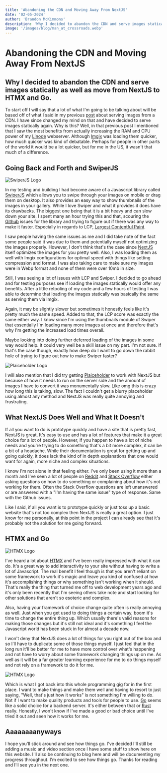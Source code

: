```yaml
---
title: 'Abandoning the CDN and Moving Away From NextJS'
date: '02-05-2024'
author: 'Brandon McKimmons'
description: 'Why I decided to abandon the CDN and serve images statically as well as move from NextJS to HTMX and Go.'
image: '/images/blog/man_at_crossroads.webp'
---
```


# Abandoning the CDN and Moving Away From NextJS

## Why I decided to abandon the CDN and serve images statically as well as move from NextJS to HTMX and Go.

To start off I will say that a lot of what I'm going to be talking about will be based off of what I said in my previous [post](https://brandonmckimmons.com/blog/cdn-media) about serving
images from a CDN. I have since changed my mind on that and have decided to serve images statically again. Why is this?
Well, in that previous post I mentioned that I saw the most benefits from actually increasing the RAM and CPU power of my [Linode](https://www.linode.com/) webserver.
Although [Imgix](https://imgix.com/) was loading them quicker, how much quicker was kind of debatable. Perhaps for people in other parts of the world it would be a lot quicker, but for me in the US, it wasn't that much of a difference.

## Going Back and Forth and SwiperJS

<Image
  src='/images/blog/swiperJS_logo.webp'
  alt='SwiperJS Logo'
  width={277}
  height={88}
/>

In my testing and building I had become aware of a Javascript library called [SwiperJS](https://swiperjs.com/) which allows you to swipe
through your images on mobile or drag them on desktop. It also provides an easy way to show thumbnails of the images in your gallery.
While I love Swiper and what it provides it does have its drawbacks. The biggest one being that it is a bit heavy and can slow down your site.
I spent many an hour trying this and that, scouring the [Github](https://github.com/nolimits4web/swiper/issues) issues for the library and trying to figure out if there was any way to make it faster.
Especially in regards to LCP, [Largest Contentful Paint](https://developer.chrome.com/docs/lighthouse/performance/lighthouse-largest-contentful-paint).

I saw people having the same issues as me and I did take note of the fact some people said it was due to them and potentially myself not optimizing the images properly.
However, I don't think that's the case since [NextJS](https://nextjs.org/) itself optimizes the images for you pretty well. Also, I was loading them as well with Imgix configurations for optimal speed
with things like setting compression and format. I was also taking care to make sure my images were in Webp format and none of them were over 10mb in size.

Still, I was seeing a lot of issues with LCP and Swiper. I decided to go ahead and for testing purposes see if loading the images statically would offer any benefits.
After a little retooling of my code and a few hours of testing I was able to determine that loading the images statically was basically the same as serving them via Imgix.

Again, it may be slightly slower but sometimes it honestly feels like it's pretty much the same speed. Added to that, the LCP score was exactly the same either way.
I know since I'm using the thumbnails module of Swiper that essentially I'm loading many more images at once and therefore that's why I'm getting the increased load times overall.

Maybe looking into doing further deferred loading of the images in some way would help. It could very well be a skill issue on my part. I'm not sure.
If that's the case though, exactly how deep do I want to go down the rabbit hole of trying to figure out how to make Swiper faster?

<Image
  src='/images/blog/plaiceholder_logo@96px.webp'
  alt='Plaiceholder Logo'
  width={96}
  height={55}
/>

I will also mention that I did try getting [Plaiceholder](https://plaiceholder.co/) to work with NextJS but because of how it needs to run on the server side and the amount of images I have to convert
it was monumentally slow. Like omg this is crazy how long this is taking, slow. The fact I couldn't get a blurry placeholder using almost any method and NextJS was really quite annoying and frustrating.

## What NextJS Does Well and What It Doesn't

If all you want to do is prototype quickly and have a site that is pretty fast, NextJS is great. It's easy to use and has a lot of features that make it a great choice for a lot of people.
However, if you happen to have a lot of niche needs and you're trying to do something that's a bit more complex, it can be a bit of a headache. While their documentation is great for getting up and going quickly,
it does lack the kind of in depth explanations that one would want for again, more niche and complex situations.

I know I'm not alone in that feeling either. I've only been using it more than a month
and I've seen a lot of people on [Reddit](https://www.reddit.com/r/nextjs/) and [Stack Overflow](https://stackoverflow.com/questions/tagged/next.js) either asking questions on how to do something or complaining about how it's not working for them.
Often the Stack Overflow questions are left unanswered or are answered with a "I'm having the same issue" type of response. Same with the Github issues.

Like I said, if all you want is to prototype quickly or just toss up a basic website that's not too complex then NextJS is really a great option. I just know for me personally,
at this point in the project I can already see that it's probably not the solution for me going forward.

## HTMX and Go

<Image
  src='/images/blog/htmx_logo1.webp'
  alt='HTMX Logo'
  width={200}
  height={54}
/>

I've heard a lot about [HTMX](https://htmx.org/) and I've been really impressed with what it can do. It's a great way to add interactivity to your site without having to write a lot of Javascript.
The real benefit I feel though is that you aren't reliant on some framework to work it's magic and leave you kind of confused at how it's accomplishing things or why something isn't working when it should.
That's really the thing that turned me off to web development years ago and it's only been recently that I'm seeing others take note and start looking for other solutions that aren't so esoteric and complex.

Also, having your framework of choice change quite often is really annoying as well. Just when you get used to doing things a certain way, boom it's time to change the entire thing up.
Which usually there's valid reasons for making those changes but it's still not ideal and it's something I feel the Javascript world has been stuck in for almost a decade now.

I won't deny that NextJS does a lot of things for you right out of the box and so I'll have to duplicate some of those things myself. I just feel that in the long run it'll be better
for me to have more control over what's happening and not have to worry about some framework changing things up on me. As well as it will be a far greater
learning experience for me to do things myself and not rely on a framework to do it for me.

<Image
  src='/images/blog/320px-Go_Logo_Blue.webp'
  alt='HTMX Logo'
  width={320}
  height={120}
/>

Which is what I got back into this whole programming gig for in the first place. I want to make things and make them well and having to resort to just saying, "Well, that's just how it works" is not something I'm willing to do.
Not if I want to make quality products and tools for people to use. [Go](https://golang.org/) seems like a solid choice for a backend server. It's either between that or [Rust](https://www.rust-lang.org/) really.
Honestly, I won't know if I've made a good or bad choice until I've tried it out and seen how it works for me.

## Aaaaaaaanyways

I hope you'll stick around and see how things go. I've decided I'll still be adding a music and video section once I have some stuff to show here on this website. I'll also be continuing
to blog here and will be documenting my progress throughout. I'm excited to see how things go. Thanks for reading and I'll see you in the next one.
